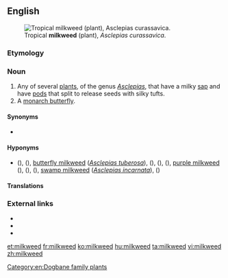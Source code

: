 ==English==
[[File:Asclepias_curassavica13.jpg|thumb|Tropical '''milkweed''' (plant), ''Asclepias curassavica''.]]

===Etymology===
{{compound|milk|weed|lang=en}}

===Noun===
{{en-noun}}

# Any of several [[plant]]s, of the genus ''[[Asclepias]]'', that have a milky [[sap]] and have [[pod]]s that split to release seeds with silky tufts.
# A [[monarch butterfly]].

====Synonyms====
* {{l|en|silkweed}}

====Hyponyms====
* {{sense|plants in genus ''Asclepias''}} {{vern|common milkweed|pedia=1}} ({{taxlink|Asclepias syriaca|species|noshow=1}}), {{vern|clasping milkweed|pedia=1}} ({{taxlink|Asclepias amplexicaulis|species|noshow=1}}), [[butterfly milkweed]] (''[[Asclepias tuberosa]]''), {{vern|fourleaf milkweed|pedia=1}} ({{taxlink|Asclepias quadrifolia|species|noshow=1}}), {{vern|green comet milkweed|pedia=1}} ({{taxlink|Asclepias viridiflora|species|noshow=1}}), {{vern|poke milkweed|pedia=1}} ({{taxlink|Asclepias exaltata|species|noshow=1}}), [[purple milkweed]] ({{taxlink|Asclepias purpurascens|species|noshow=1}}), {{vern|red milkweed|pedia=1}} ({{taxlink|Asclepias rubra|species|noshow=1}}), {{vern|redring milkweed|pedia=1}} ({{taxlink|Asclepias variegata|species|noshow=1}}), [[swamp milkweed]] (''[[Asclepias incarnata]]''), {{vern|whorled milkweed|pedia=1}} ({{taxlink|Asclepias verticillata|species|noshow=1}})

====Translations====
{{trans-top|a plant}}
{{trans-mid}}
{{trans-bottom}}

===External links===
* {{pedia}}
* {{specieslite|Asclepias}}
* {{R:USDA Plants|ASCLE}}

[[Category:en:Dogbane family plants]]

[[et:milkweed]]
[[fr:milkweed]]
[[ko:milkweed]]
[[hu:milkweed]]
[[ta:milkweed]]
[[vi:milkweed]]
[[zh:milkweed]]